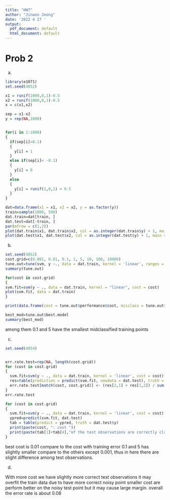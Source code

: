 ---
title: "HW7"
author: "Jinwoo Jeong"
date: '2022 4 27 '
output:
  pdf_document: default
  html_document: default
---

# Prob 2

a)
```{r}
library(e1071)
set.seed(4052)

x1 = runif(1000,0,1)-0.5
x2 = runif(1000,0,1)-0.5
x = c(x1,x2)

sep = x1-x2
y = rep(NA,1000)


for(i in 1:1000)
{
  if(sep[i]>0.1)
  {
    y[i] = 1
  }
  else if(sep[i]< -0.1)
  {
    y[i] = 0
  }
  else
  {
    y[i] = runif(1,0,1) > 0.5
  }
}

dat=data.frame(x1 = x1, x2 = x2, y = as.factor(y))
train=sample(1000, 500)
dat.train=dat[train, ]
dat.test=dat[-train, ]
par(mfrow = c(1,2))
plot(dat.train$x1, dat.train$x2, col = as.integer(dat.train$y) + 1, main = 'training set')
plot(dat.test$x1, dat.test$x2, col = as.integer(dat.test$y) + 1, main = 'test set')

```



b)


```{r}
set.seed(4052)
cost.grid=c(0.001, 0.01, 0.1, 1, 5, 10, 100, 10000)
tune.out=tune(svm, y ~., data = dat.train, kernel = 'linear', ranges = list(cost = cost.grid))
summary(tune.out)

for(cost in cost.grid)
{
svm.fit=svm(y ~ ., data = dat.train, kernel = "linear", cost = cost)
plot(svm.fit, data = dat.train)
}

print(data.frame(cost = tune.out$performance$cost, misclass = tune.out$performance$error * 1000))

```
```{r}
best_mod=tune.out$best.model
summary(best_mod)
```
among them 0.1 and 5 have the smallest midclassified training points

c)

```{r}
set.seed(4054)


err.rate.test=rep(NA, length(cost.grid))
for (cost in cost.grid) 
{
  svm.fit=svm(y ~ ., data = dat.train, kernel = 'linear', cost = cost)
  res=table(prediction = predict(svm.fit, newdata = dat.test), truth = dat.test$y)
  err.rate.test[match(cost, cost.grid)] <- (res[2,1] + res[1,2]) / sum(res)
}
err.rate.test

for (cost in cost.grid) 
{
  svm.fit=svm(y ~ ., data = dat.train, kernel = 'linear', cost = cost)
  ypred=predict(svm.fit, dat.test)
  tab = table(predict = ypred, truth = dat.test$y)
  print(paste(cost, ": cost "))
  print(paste(tab[1]+tab[4],"of the test observations are correctly classified" ))
}

```
best cost is 0.01 compare to the cost with training error 0.1 and 5 has slightly smaller compare to the others except 0.001, thus in here there are slight difference among test observations.

d)

With more cost we have slightly more correct test observations 
it may overfit the train data due to have more correct noisy point
smaller cost are perform better on the noisy test point but it may cause large margin.
overall the error rate is about 0.08



